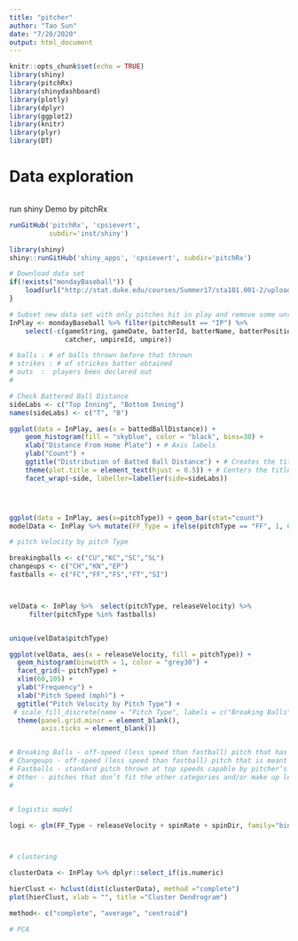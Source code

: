 ```yaml
---
title: "pitcher"
author: "Tao Sun"
date: "7/20/2020"
output: html_document
---
```


```r
knitr::opts_chunk$set(echo = TRUE)
library(shiny)
library(pitchRx)
library(shinydashboard)
library(plotly)
library(dplyr)
library(ggplot2)
library(knitr)
library(plyr)
library(DT)
```

# Data exploration
```r

```

run shiny Demo by pitchRx

```r
runGitHub('pitchRx', 'cpsievert', 
          subdir='inst/shiny')
```
```r
library(shiny)
shiny::runGitHub('shiny_apps', 'cpsievert', subdir='pitchRx')
```





```r
# Download data set 
if(!exists("mondayBaseball")) {
    load(url("http://stat.duke.edu/courses/Summer17/sta101.001-2/uploads/project/mondayBaseball.Rdata"))
}

# Subset new data set with only pitches hit in play and remove some unrelated varables
InPlay <- mondayBaseball %>% filter(pitchResult == "IP") %>% 
    select(-c(gameString, gameDate, batterId, batterName, batterPosition, timesFaced,
              catcher, umpireId, umpire))

# balls : # of balls thrown before that thrown
# strikes : # of strickes batter obtained
# outs  :  players been declared out
# 

# Check Battered Ball Distance
sideLabs <- c("Top Inning", "Bottom Inning")
names(sideLabs) <- c("T", "B")

ggplot(data = InPlay, aes(x = battedBallDistance)) +
    geom_histogram(fill = "skyblue", color = "black", bins=30) +
    xlab("Distance From Home Plate") + # Axis labels
    ylab("Count") +
    ggtitle("Distribution of Batted Ball Distance") + # Creates the title
    theme(plot.title = element_text(hjust = 0.5)) + # Centers the title
    facet_wrap(~side, labeller=labeller(side=sideLabs))




ggplot(data = InPlay, aes(x=pitchType)) + geom_bar(stat="count")
modelData <- InPlay %>% mutate(FF_Type = ifelse(pitchType == "FF", 1, 0))

# pitch Velocity by pitch Type

breakingballs <- c("CU","KC","SC","SL")
changeups <- c("CH","KN","EP")
fastballs <- c("FC","FF","FS","FT","SI")



velData <- InPlay %>%  select(pitchType, releaseVelocity) %>%
     filter(pitchType %in% fastballs)


unique(velData$pitchType)

ggplot(velData, aes(x = releaseVelocity, fill = pitchType)) +
  geom_histogram(binwidth = 1, color = "grey30") +
  facet_grid(~ pitchType) +
  xlim(60,105) +
  ylab("Frequency") +
  xlab("Pitch Speed (mph)") +
  ggtitle("Pitch Velocity by Pitch Type") +
 # scale_fill_discrete(name = "Pitch Type", labels = c("Breaking Balls", "Changeups", "Fastballs")) +
  theme(panel.grid.minor = element_blank(),
        axis.ticks = element_blank())


# Breaking Balls - off-speed (less speed than fastball) pitch that has downward or sideways motion (sometimes both) as it approaches the batter Pitches included: curveball (CU), knuckle curve (KC), screwball (SC), slider (SL)
# Changeups - off-speed (less speed than fastball) pitch that is meant to look like a fastball but approach batter more slowly to confuse the batter’s timing Pitches included: changeup (CH), knuckleball (KN), eephus (EP)
# Fastballs - standard pitch thrown at top speeds capable by pitcher’s Pitches included: cutter (FC), four-seam fastball (FF), splitter (FS), two-seam fastball (FT), sinker (SI)
# Other - pitches that don’t fit the other categories and/or make up less than 0.1% of pitches Pitches included: pitchout (FO/PO), intentional ball (IN), unknown (UN), unidentified (AB & FA)
# 


# logistic model

logi <- glm(FF_Type ~ releaseVelocity + spinRate + spinDir, family="binomial", data=modelData)



# clustering

clusterData <- InPlay %>% dplyr::select_if(is.numeric)

hierClust <- hclust(dist(clusterData), method ="complete")
plot(hierClust, xlab = "", title ="Cluster Dendrogram")

method<- c("complete", "average", "centroid")

# PCA

  
```



